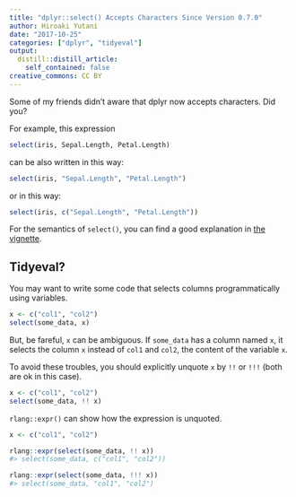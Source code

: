 ```yaml
---
title: "dplyr::select() Accepts Characters Since Version 0.7.0"
author: Hiroaki Yutani
date: "2017-10-25"
categories: ["dplyr", "tidyeval"]
output:
  distill::distill_article:
    self_contained: false
creative_commons: CC BY
---
```


Some of my friends didn't aware that dplyr now accepts characters. Did you?

For example, this expression


```r
select(iris, Sepal.Length, Petal.Length)
```

can be also written in this way:


```r
select(iris, "Sepal.Length", "Petal.Length")
```

or in this way:


```r
select(iris, c("Sepal.Length", "Petal.Length"))
```

For the semantics of `select()`, you can find a good explanation in [the vignette](http://dplyr.tidyverse.org/articles/dplyr.html#selecting-operations).

## Tidyeval?

You may want to write some code that selects columns programmatically using variables.


```r
x <- c("col1", "col2")
select(some_data, x)
```

But, be fareful, `x` can be ambiguous.
If `some_data` has a column named `x`, it selects the column `x` instead of `col1` and `col2`, the content of the variable `x`.

To avoid these troubles, you should explicitly unquote `x` by `!!` or `!!!` (both are ok in this case).


```r
x <- c("col1", "col2")
select(some_data, !! x)
```

`rlang::expr()` can show how the expression is unquoted.


```r
x <- c("col1", "col2")

rlang::expr(select(some_data, !! x))
#> select(some_data, c("col1", "col2"))

rlang::expr(select(some_data, !!! x))
#> select(some_data, "col1", "col2")
```
